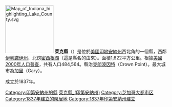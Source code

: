 {{Otheruses|萊克縣|subject=美國印地安納州的一個縣|other=同名的縣}}
[[File:Map_of_Indiana_highlighting_Lake_County.svg|150px]]
'''萊克縣'''（{{lang-en|Lake County}}）是位於[[美國|美國]][[印地安納州|印地安納州]]西北角的一個縣，西鄰[[伊利諾伊州|伊利諾伊州]]，北傍[[密西根湖|密西根湖]]（這是縣名的由來）。面積1,622平方公里。根據[[美國2000年人口普查|美國2000年人口普查]]，共有人口484,564。縣治[[克朗波因特_(印地安納州)|克朗波因特]]（Crown Point）。最大城市為[[加里_(印地安納州)|加里]]（Gary）。

成立於1837年。

{{印第安納州}}
{{萊克縣 (印地安納州)}}
{{Authority control}}

{{DEFAULTSORT:Lake County}}
[[Category:印第安納州的縣|Category:印第安納州的縣]]
[[Category:萊克縣_(印第安納州)|]]
[[Category:芝加哥大都市区|Category:芝加哥大都市区]]
[[Category:1837年建立的聚居地|Category:1837年建立的聚居地]]
[[Category:1837年印第安納州建立|Category:1837年印第安納州建立]]